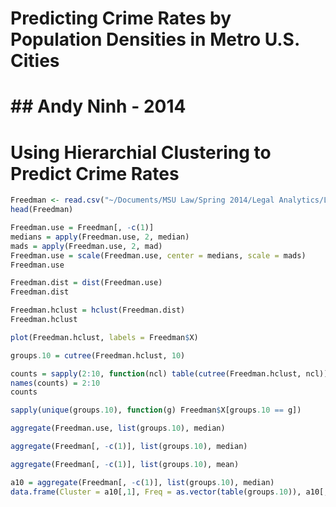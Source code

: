 Predicting Crime Rates by Population Densities in Metro U.S. Cities
========================================================
## Andy Ninh - 2014
========================================================

# Using Hierarchial Clustering to Predict Crime Rates

```r
Freedman <- read.csv("~/Documents/MSU Law/Spring 2014/Legal Analytics/Legal_Analytics_Spring_2014/Final_Project/Freedman.csv")
head(Freedman)
```

```r
Freedman.use = Freedman[, -c(1)]
medians = apply(Freedman.use, 2, median)
mads = apply(Freedman.use, 2, mad)
Freedman.use = scale(Freedman.use, center = medians, scale = mads)
Freedman.use
```

```r
Freedman.dist = dist(Freedman.use)
Freedman.dist
```

```r
Freedman.hclust = hclust(Freedman.dist)
Freedman.hclust
```

```r
plot(Freedman.hclust, labels = Freedman$X)
```

```r
groups.10 = cutree(Freedman.hclust, 10)
```

```r
counts = sapply(2:10, function(ncl) table(cutree(Freedman.hclust, ncl)))
names(counts) = 2:10
counts
```

```r
sapply(unique(groups.10), function(g) Freedman$X[groups.10 == g])
```

```r
aggregate(Freedman.use, list(groups.10), median)
```

```r
aggregate(Freedman[, -c(1)], list(groups.10), median)
```

```r
aggregate(Freedman[, -c(1)], list(groups.10), mean)
```

```r
a10 = aggregate(Freedman[, -c(1)], list(groups.10), median)
data.frame(Cluster = a10[,1], Freq = as.vector(table(groups.10)), a10[,-1])
```
